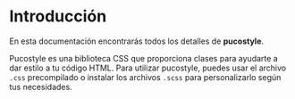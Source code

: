 # Introducción

En esta documentación encontrarás todos los detalles de **pucostyle**.

Pucostyle es una biblioteca CSS que proporciona clases para ayudarte a dar estilo a tu código HTML.
Para utilizar pucostyle, puedes usar el archivo `.css` precompilado o instalar los archivos `.scss` para personalizarlo según tus necesidades.
